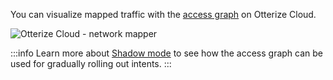 You can visualize mapped traffic with the [access graph](https://app.otterize.com/access-graph) on Otterize Cloud.

![Otterize Cloud - network mapper](/img/getting-started/k8s-network-mapper-cloud.png)

:::info
Learn more about [Shadow mode](/realistic-example/shadow-mode-network-policies) to see how the access graph can be used for gradually rolling out intents.
:::
